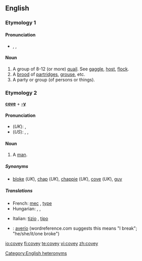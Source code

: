 {{wikipedia|dab=covey (disambiguation)|covey}}
==English==

===Etymology 1===
{{etystub}}

====Pronunciation====
* {{enPR|kŭvʹē}}, {{IPA|/ˈkʌvi/}}, {{SAMPA|/"kVvi/}}

====Noun====
{{wikipedia}}
{{en-noun}}

# A group of 8-12 (or more) [[quail]].  See [[gaggle]], [[host]], [[flock]].
# A [[brood]] of [[partridge]]s, [[grouse]], etc.
# A party or group (of persons or things).

===Etymology 2===
'''[[cove]]''' + '''[[-y]]'''

====Pronunciation====
* (''UK''): {{IPA|/ˈkəʊvi/}}, {{SAMPA|/"k@Uvi/}}
* (''US''): {{enPR|kōʹvē}}, {{IPA|/ˈkoʊvi/}}, {{SAMPA|/"koUvi/}}

====Noun====
{{en-noun}}

# {{context|UK|slang}} A [[man]].

=====Synonyms=====
* [[bloke]] (''UK''), [[chap]] (''UK''), [[chappie]] (''UK''), [[cove]] (''UK''), [[guy]]

=====Translations=====
{{trans-top|slang: a man}}
* French: [[mec]] {{m}}, [[type#French|type]] {{m}}
* Hungarian: {{t|hu|pasi}}, {{t|hu|hapsi}}, {{t|hu|pasas}}
{{trans-mid}}
* Italian: [[tizio]] {{m}}, [[tipo]] {{m}}
{{trans-bottom}}

{{checktrans-top}}
* {{ttbc|Spanish}}: [[averío]] {{m}} (wordreference.com suggests this means "I break"; "he/she/it/one broke")
{{checktrans-bottom}}

[[Category:English heteronyms]]

[[io:covey]]
[[fi:covey]]
[[te:covey]]
[[vi:covey]]
[[zh:covey]]